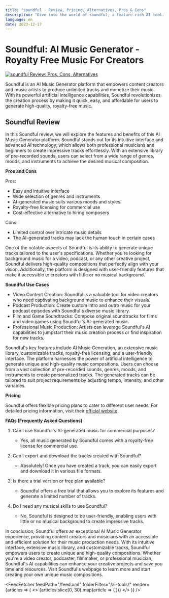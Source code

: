 ```yaml
---
title: "soundful - Review, Pricing, Alternatives, Pros & Cons"
description: "Dive into the world of soundful, a feature-rich AI tool. Learn about its features, pricing, and how it's making an impact. Don't miss out!"
language: en
date: 2023-12-17
---
```

        
# Soundful: AI Music Generator - Royalty Free Music For Creators


<BlogHeader />


[![soundful Review: Pros, Cons, Alternatives](/ai-tools/soundful.png)](https://soundful.com/en-us/)



Soundful is an AI Music Generator platform that empowers content creators and music artists to produce unlimited tracks and monetize their music. With its powerful artificial intelligence capabilities, Soundful revolutionizes the creation process by making it quick, easy, and affordable for users to generate high-quality, royalty-free music.

## Soundful Review

In this Soundful review, we will explore the features and benefits of this AI Music Generator platform. Soundful stands out for its intuitive interface and advanced AI technology, which allows both professional musicians and beginners to create impressive tracks effortlessly. With an extensive library of pre-recorded sounds, users can select from a wide range of genres, moods, and instruments to achieve the desired musical composition.

**Pros and Cons**

Pros:
- Easy and intuitive interface
- Wide selection of genres and instruments
- AI-generated music suits various moods and styles
- Royalty-free licensing for commercial use
- Cost-effective alternative to hiring composers

Cons:
- Limited control over intricate music details
- The AI-generated tracks may lack the human touch in certain cases

One of the notable aspects of Soundful is its ability to generate unique tracks tailored to the user's specifications. Whether you're looking for background music for a video, podcast, or any other creative project, Soundful delivers high-quality compositions that perfectly align with your vision. Additionally, the platform is designed with user-friendly features that make it accessible to creators with little or no musical background.

**Soundful Use Cases**

- Video Content Creation: Soundful is a valuable tool for video creators who need captivating background music to enhance their visuals.
- Podcast Production: Create custom intro and outro music for your podcast episodes with Soundful's diverse music library.
- Film and Game Soundtracks: Compose original soundtracks for films and video games using Soundful's AI-generated music.
- Professional Music Production: Artists can leverage Soundful's AI capabilities to jumpstart their music creation process or find inspiration for new tracks.

Soundful's key features include AI Music Generation, an extensive music library, customizable tracks, royalty-free licensing, and a user-friendly interface. The platform harnesses the power of artificial intelligence to generate unique and high-quality music compositions. Users can choose from a vast collection of pre-recorded sounds, genres, moods, and instruments to create personalized tracks. The generated tracks can be tailored to suit project requirements by adjusting tempo, intensity, and other variables.

**Pricing**

Soundful offers flexible pricing plans to cater to different user needs. For detailed pricing information, visit their [official website](https://soundful.com/en-us/).

**FAQs (Frequently Asked Questions)**

1. Can I use Soundful's AI-generated music for commercial purposes?
   - Yes, all music generated by Soundful comes with a royalty-free license for commercial use.

2. Can I export and download the tracks created with Soundful?
   - Absolutely! Once you have created a track, you can easily export and download it in various file formats.

3. Is there a trial version or free plan available?
   - Soundful offers a free trial that allows you to explore its features and generate a limited number of tracks.

4. Do I need any musical skills to use Soundful?
   - No, Soundful is designed to be user-friendly, enabling users with little or no musical background to create impressive tracks.

In conclusion, Soundful offers an exceptional AI Music Generator experience, providing content creators and musicians with an accessible and efficient solution for their music production needs. With its intuitive interface, extensive music library, and customizable tracks, Soundful empowers users to create unique and high-quality compositions. Whether you're a video creator, podcaster, filmmaker, or professional musician, Soundful's AI capabilities can enhance your creative projects and save you time and resources. Visit Soundful's webpage to learn more and start creating your own unique music compositions.


<AdComponent />


<FeedFetcher feedPath="/feed.xml" folderFilter="/ai-tools/" render={articles => (
    <>
        <Cards>
            {articles.slice(0, 30).map(article => (
                <Card key={article.link} title={article.title} href={article.link} />
            ))}
        </Cards>
    </>
)} />

